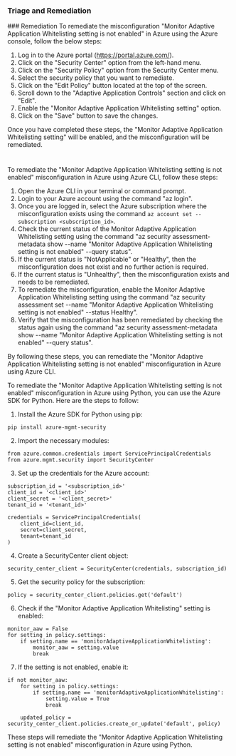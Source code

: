 
### Triage and Remediation
<Tabs>
<Tab title='Remediation'>
### Remediation

<AccordionGroup>
<Accordion title='Using Console' defaultOpen='true'>
To remediate the misconfiguration "Monitor Adaptive Application Whitelisting setting is not enabled" in Azure using the Azure console, follow the below steps:

1. Log in to the Azure portal (https://portal.azure.com/).
2. Click on the "Security Center" option from the left-hand menu.
3. Click on the "Security Policy" option from the Security Center menu.
4. Select the security policy that you want to remediate.
5. Click on the "Edit Policy" button located at the top of the screen.
6. Scroll down to the "Adaptive Application Controls" section and click on "Edit".
7. Enable the "Monitor Adaptive Application Whitelisting setting" option.
8. Click on the "Save" button to save the changes.

Once you have completed these steps, the "Monitor Adaptive Application Whitelisting setting" will be enabled, and the misconfiguration will be remediated.

#
</Accordion>

<Accordion title='Using CLI'>
To remediate the "Monitor Adaptive Application Whitelisting setting is not enabled" misconfiguration in Azure using Azure CLI, follow these steps:

1. Open the Azure CLI in your terminal or command prompt.
2. Login to your Azure account using the command "az login".
3. Once you are logged in, select the Azure subscription where the misconfiguration exists using the command `az account set --subscription <subscription_id>`.
4. Check the current status of the Monitor Adaptive Application Whitelisting setting using the command "az security assessment-metadata show --name "Monitor Adaptive Application Whitelisting setting is not enabled" --query status".
5. If the current status is "NotApplicable" or "Healthy", then the misconfiguration does not exist and no further action is required.
6. If the current status is "Unhealthy", then the misconfiguration exists and needs to be remediated.
7. To remediate the misconfiguration, enable the Monitor Adaptive Application Whitelisting setting using the command "az security assessment set --name "Monitor Adaptive Application Whitelisting setting is not enabled" --status Healthy".
8. Verify that the misconfiguration has been remediated by checking the status again using the command "az security assessment-metadata show --name "Monitor Adaptive Application Whitelisting setting is not enabled" --query status".

By following these steps, you can remediate the "Monitor Adaptive Application Whitelisting setting is not enabled" misconfiguration in Azure using Azure CLI.
</Accordion>

<Accordion title='Using Python'>
To remediate the "Monitor Adaptive Application Whitelisting setting is not enabled" misconfiguration in Azure using Python, you can use the Azure SDK for Python. Here are the steps to follow:

1. Install the Azure SDK for Python using pip:

```
pip install azure-mgmt-security
```

2. Import the necessary modules:

```
from azure.common.credentials import ServicePrincipalCredentials
from azure.mgmt.security import SecurityCenter
```

3. Set up the credentials for the Azure account:

```
subscription_id = '<subscription_id>'
client_id = '<client_id>'
client_secret = '<client_secret>'
tenant_id = '<tenant_id>'

credentials = ServicePrincipalCredentials(
    client_id=client_id,
    secret=client_secret,
    tenant=tenant_id
)
```

4. Create a SecurityCenter client object:

```
security_center_client = SecurityCenter(credentials, subscription_id)
```

5. Get the security policy for the subscription:

```
policy = security_center_client.policies.get('default')
```

6. Check if the "Monitor Adaptive Application Whitelisting" setting is enabled:

```
monitor_aaw = False
for setting in policy.settings:
    if setting.name == 'monitorAdaptiveApplicationWhitelisting':
        monitor_aaw = setting.value
        break
```

7. If the setting is not enabled, enable it:

```
if not monitor_aaw:
    for setting in policy.settings:
        if setting.name == 'monitorAdaptiveApplicationWhitelisting':
            setting.value = True
            break

    updated_policy = security_center_client.policies.create_or_update('default', policy)
```

These steps will remediate the "Monitor Adaptive Application Whitelisting setting is not enabled" misconfiguration in Azure using Python.
</Accordion>

</AccordionGroup>
</Tab>
</Tabs>

